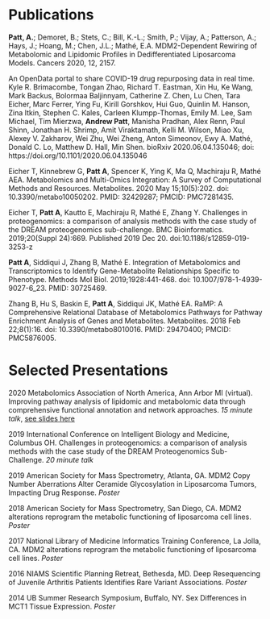 # Publications

**Patt, A.**; Demoret, B.; Stets, C.; Bill, K.-L.; Smith, P.; Vijay, A.; Patterson, A.; Hays, J.; Hoang, M.; Chen, J.L.; Mathé, E.A. MDM2-Dependent Rewiring of Metabolomic and Lipidomic Profiles in Dedifferentiated Liposarcoma Models. Cancers 2020, 12, 2157. 

An OpenData portal to share COVID-19 drug repurposing data in real time. Kyle R. Brimacombe, Tongan Zhao, Richard T. Eastman, Xin Hu, Ke Wang, Mark Backus, Bolormaa Baljinnyam, Catherine Z. Chen, Lu Chen, Tara Eicher, Marc Ferrer, Ying Fu, Kirill Gorshkov, Hui Guo, Quinlin M. Hanson, Zina Itkin, Stephen C. Kales, Carleen Klumpp-Thomas, Emily M. Lee, Sam Michael, Tim Mierzwa, **Andrew Patt**, Manisha Pradhan, Alex Renn, Paul Shinn, Jonathan H. Shrimp, Amit Viraktamath, Kelli M. Wilson, Miao Xu, Alexey V. Zakharov, Wei Zhu, Wei Zheng, Anton Simeonov, Ewy A. Mathé, Donald C. Lo, Matthew D. Hall, Min Shen. bioRxiv 2020.06.04.135046; doi: https://doi.org/10.1101/2020.06.04.135046 

Eicher T, Kinnebrew G, **Patt A**, Spencer K, Ying K, Ma Q, Machiraju R, Mathé AEA. Metabolomics and Multi-Omics Integration: A Survey of Computational Methods and Resources. Metabolites. 2020 May 15;10(5):202. doi: 10.3390/metabo10050202. PMID: 32429287; PMCID: PMC7281435.

Eicher T, **Patt A**, Kautto E, Machiraju R, Mathé E, Zhang Y. Challenges in proteogenomics: a comparison of analysis methods with the case study of the DREAM proteogenomics sub-challenge. BMC Bioinformatics. 2019;20(Suppl 24):669. Published 2019 Dec 20. doi:10.1186/s12859-019-3253-z

**Patt A**, Siddiqui J, Zhang B, Mathé E. Integration of Metabolomics and Transcriptomics to Identify Gene-Metabolite Relationships Specific to Phenotype. Methods Mol Biol. 2019;1928:441-468. doi: 10.1007/978-1-4939-9027-6_23. PMID: 30725469.

Zhang B, Hu S, Baskin E, **Patt A**, Siddiqui JK, Mathé EA. RaMP: A Comprehensive Relational Database of Metabolomics Pathways for Pathway Enrichment Analysis of Genes and Metabolites. Metabolites. 2018 Feb 22;8(1):16. doi: 10.3390/metabo8010016. PMID: 29470400; PMCID: PMC5876005.

# Selected Presentations

2020 Metabolomics Association of North America, Ann Arbor MI (virtual). Improving pathway analysis of lipidomic and metabolomic data through comprehensive functional annotation and network approaches. *15 minute talk*, [see slides here](https://andyptt21.github.io/MANA_2020/#1)

2019 International Conference on Intelligent Biology and Medicine, Columbus OH. Challenges in proteogenomics: a comparison of analysis methods with the case study of the DREAM Proteogenomics Sub-Challenge. *20 minute talk*

2019 American Society for Mass Spectrometry, Atlanta, GA. MDM2 Copy Number Aberrations Alter Ceramide Glycosylation in Liposarcoma Tumors, Impacting Drug Response. *Poster*

2018 American Society for Mass Spectrometry, San Diego, CA. MDM2 alterations reprogram the metabolic functioning of liposarcoma cell lines. *Poster*

2017 National Library of Medicine Informatics Training Conference, La Jolla, CA. MDM2 alterations reprogram the metabolic functioning of liposarcoma cell lines. *Poster*

2016 NIAMS Scientific Planning Retreat, Bethesda, MD. Deep Resequencing of Juvenile Arthritis Patients Identifies Rare Variant Associations. *Poster*

2014 UB Summer Research Symposium, Buffalo, NY. Sex Differences in MCT1 Tissue Expression. *Poster*